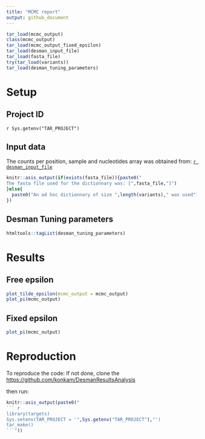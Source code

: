 ```yaml
---
title: "MCMC report"
output: github_document
---
```


```r
tar_load(mcmc_output)
class(mcmc_output)
tar_load(mcmc_output_fixed_epsilon)
tar_load(desman_input_file)
tar_load(fasta_file)
try(tar_load(variants))
tar_load(desman_tuning_parameters)
```


# Setup

## Project ID

`r Sys.getenv("TAR_PROJECT")`

## Input data
The counts per position, sample and nucleotides array was obtained from:
[`r desman_input_file`]()
```r
knitr::asis_output(if(exists(fasta_file)){paste0("
The fasta file used for the dictionnary was: [",fasta_file,"]")
}else{
  paste0("An ad hoc dictionnary of size ",length(variants)," was used")
})
```

## Desman Tuning parameters

```r
htmltools::tagList(desman_tuning_parameters)
```
# Results
## Free epsilon
```r
plot_tilde_epsilon(mcmc_output = mcmc_output)
plot_pi(mcmc_output)
```


## Fixed epsilon
```r
plot_pi(mcmc_output)
```
# Reproduction
To reproduce the code:
If not done, clone the [https://github.com/konkam/DesmanResultsAnalysis](repo)

then run:

```r
knitr::asis_output(paste0("
``` r
library(targets)
Sys.setenv(TAR_PROJECT = '",Sys.getenv("TAR_PROJECT"),"')
tar_make()
```"))
```
